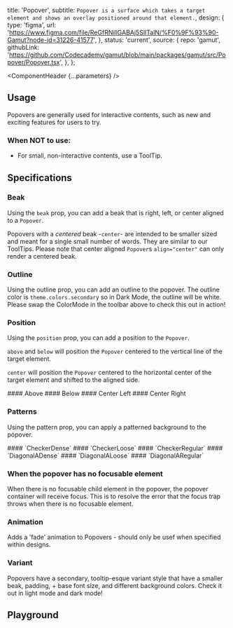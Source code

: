 


  title: 'Popover',
  subtitle: `Popover is a surface which takes a target element and shows an overlay positioned around that element.`,
  design: {
    type: 'figma',
    url: 'https://www.figma.com/file/ReGfRNillGABAj5SlITalN/%F0%9F%93%90-Gamut?node-id=31226-41577',
  },
  status: 'current',
  source: {
    repo: 'gamut',
    githubLink:
      'https://github.com/Codecademy/gamut/blob/main/packages/gamut/src/Popover/Popover.tsx',
  },
};

<Meta of={PopoverStories} />

<ComponentHeader {...parameters} />

## Usage

Popovers are generally used for interactive contents, such as new and exciting features for users to try.

### When NOT to use:

- For small, non-interactive contents, use a <LinkTo id="Molecules/Tips/ToolTip">ToolTip</LinkTo>.

## Specifications

### Beak

Using the `beak` prop, you can add a beak that is right, left, or center aligned to a `Popover`.

<Canvas of={PopoverStories.Beak} />

Popovers with a _centered_ beak -`center`- are intended to be smaller sized and meant for a single small number of words. They are similar to our <LinkTo id="Molecules/Tips/ToolTip">ToolTips</LinkTo>. Please note that center aligned `Popover`s `align="center"` can only render a centered beak.

<Canvas of={PopoverStories.BeakCentered} />

### Outline

Using the outline prop, you can add an outline to the popover.
The outline color is `theme.colors.secondary` so in Dark Mode, the outline will be white. Please swap the ColorMode in the toolbar above to check this out in action!

<Canvas of={PopoverStories.Outline} />

### Position

Using the `position` prop, you can add a position to the `Popover`.

`above` and `below` will position the `Popover` centered to the vertical line of the target element.

`center` will position the `Popover` centered to the horizontal center of the target element and shifted to the aligned side.

<LayoutGrid gap={32}>

<Column size={6} variant={false} mx={8}>
  #### Above
  <Canvas of={PopoverStories.Above} />
</Column>

<Column size={6} variant={false} mx={8}>
  #### Below
  <Canvas of={PopoverStories.Below} />
</Column>
<Column size={6} variant={false} mx={8}>
  #### Center Left
  <Canvas of={PopoverStories.CenterLeft} />
</Column>
<Column size={6} variant={false} mx={8}>
  #### Center Right
  <Canvas of={PopoverStories.CenterRight} />
</Column>

</LayoutGrid>

### Patterns

Using the pattern prop, you can apply a patterned background to the popover.

<LayoutGrid gap={32}>

<Column size={4} variant={false} mx={8}>
  #### `CheckerDense`
  <Canvas of={PopoverStories.PopoverCheckerDense} />
</Column>

<Column size={4} variant={false} mx={8}>
  #### `CheckerLoose`
  <Canvas of={PopoverStories.PopoverCheckerLoose} />
</Column>

<Column size={4} variant={false} mx={8}>
  #### `CheckerRegular`
  <Canvas of={PopoverStories.PopoverCheckerRegular} />
</Column>

<Column size={4} variant={false} mx={8}>
  #### `DiagonalADense`
  <Canvas of={PopoverStories.PopoverDiagonalADense} />
</Column>

<Column size={4} variant={false} mx={8}>
  #### `DiagonalALoose`
  <Canvas of={PopoverStories.PopoverDiagonalALoose} />
</Column>

<Column size={4} variant={false} mx={8}>
  #### `DiagonalARegular`
  <Canvas of={PopoverStories.PopoverDiagonalARegular} />
</Column>

</LayoutGrid>

### When the popover has no focusable element

When there is no focusable child element in the popover, the popover container will receive focus.
This is to resolve the error that the focus trap throws when there is no focusable element.

<Canvas of={PopoverStories.WithoutFocus} />

### Animation

Adds a 'fade' animation to Popovers - should only be usef when specified within designs.

<Canvas of={PopoverStories.Animation} />

### Variant

Popovers have a secondary, tooltip-esque variant style that have a smaller beak, padding, + base font size, and different background colors. Check it out in light mode and dark mode!

<Canvas of={PopoverStories.Variant} />

## Playground

<Canvas sourceState="shown" of={PopoverStories.Default} />

<Controls />
